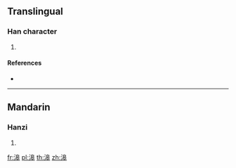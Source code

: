 ==Translingual==

===Han character===
{{Han char|rn=85|rad=水|as=10|sn=13|four=36143|canj=EHAJ}}

# {{defn|Han|sort=水10}}

====References====
* {{Han ref|kx=0643.241|dkj=18066|hdz=31701.040|uh=6EDC|ud=28380|bh=DE5C|bd=56924}}

----

==Mandarin==

===Hanzi===
{{cmn-hanzi|pin=[[gāo]] ([[gao1]]), [[háo]] ([[hao2]]), [[zè]] ([[ze4]])|wg=kao<sup>1</sup>, hao<sup>2</sup>, tse<sup>4</sup>}}

# {{defn|lang=cmn|sort=水10}}

[[fr:滜]]
[[pl:滜]]
[[th:滜]]
[[zh:滜]]